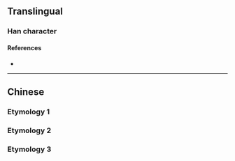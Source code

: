 {{also|蘭}}
{{character info/new}}
==Translingual==

===Han character===
{{Han char|rn=12|rad=八|as=03|sn=5|four=|canj=TMM|ids=⿱丷三,⿱䒑二}}

====References====
* {{Han ref|kx=0078.021|hdz=10242.020|uh=5170}}

----

==Chinese==

===Etymology 1===
{{zh-see|蘭}}

===Etymology 2===
{{zh-see|藍|ss}}

===Etymology 3===
{{zh-see|籃|ss}}
